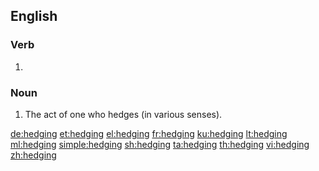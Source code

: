 ==English==

===Verb===
{{head|en|present participle}}

# {{present participle of|hedge|lang=en|nocat=1}}

===Noun===
{{en-noun}}

# The act of one who hedges (in various senses).

[[de:hedging]]
[[et:hedging]]
[[el:hedging]]
[[fr:hedging]]
[[ku:hedging]]
[[lt:hedging]]
[[ml:hedging]]
[[simple:hedging]]
[[sh:hedging]]
[[ta:hedging]]
[[th:hedging]]
[[vi:hedging]]
[[zh:hedging]]